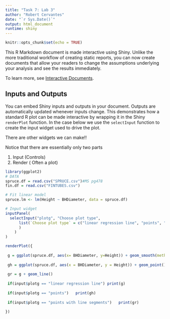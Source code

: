 ```yaml
---
title: "Task 7: Lab 3"
author: "Robert Cervantes"
date: "`r Sys.Date()`"
output: html_document
runtime: shiny
---
```


```r
knitr::opts_chunk$set(echo = TRUE)
```

This R Markdown document is made interactive using Shiny. Unlike the more traditional workflow of creating static reports, you can now create documents that allow your readers to change the assumptions underlying your analysis and see the results immediately. 

To learn more, see [Interactive Documents](http://rmarkdown.rstudio.com/authoring_shiny.html).

## Inputs and Outputs

You can embed Shiny inputs and outputs in your document. Outputs are automatically updated whenever inputs change.  This demonstrates how a standard R plot can be made interactive by wrapping it in the Shiny `renderPlot` function. In the case below we use the `selectInput` function to create the input widget used to drive the plot.

There are other widgets we can make!!

Notice that there are essentially only two parts

 1. Input (Controls)
 2. Render ( Often a plot)

```r
library(ggplot2)
# DATA
spruce.df = read.csv("SPRUCE.csv")#MS pg478
fin.df = read.csv("FINTUBES.csv")

# Fit linear model
spruce.lm <- lm(Height ~ BHDiameter, data = spruce.df)

# Input widget
inputPanel(
  selectInput("plotg", "Choose plot type",
      list(`Choose plot type` = c("linear regression line", "points", "points with line segments")
      )
    )
)

renderPlot({
  
 g = ggplot(spruce.df, aes(x= BHDiameter, y=Height)) + geom_smooth(method="lm") 
 
 gh = ggplot(spruce.df, aes(x = BHDiameter, y = Height)) + geom_point() 
 
 gr = g + geom_line()
  
 if(input$plotg == "linear regression line") print(g)
 
 if(input$plotg == "points")   print(gh)
 
 if(input$plotg == "points with line segments")   print(gr)
   
})
```
